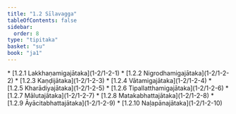 ```yaml
---
title: "1.2 Sīlavagga"
tableOfContents: false
sidebar:
  order: 8
type: "tipitaka"
basket: "su"
book: "ja1"
---
```



<DynamicBreadcrumb />



<TableOfContents book="ja1" section="1.2">
* [1.2.1 Lakkhaṇamigajātaka](1-2/1-2-1)
* [1.2.2 Nigrodhamigajātaka](1-2/1-2-2)
* [1.2.3 Kaṇḍijātaka](1-2/1-2-3)
* [1.2.4 Vātamigajātaka](1-2/1-2-4)
* [1.2.5 Kharādiyajātaka](1-2/1-2-5)
* [1.2.6 Tipallatthamigajātaka](1-2/1-2-6)
* [1.2.7 Mālutajātaka](1-2/1-2-7)
* [1.2.8 Matakabhattajātaka](1-2/1-2-8)
* [1.2.9 Āyācitabhattajātaka](1-2/1-2-9)
* [1.2.10 Naḷapānajātaka](1-2/1-2-10)
</TableOfContents>